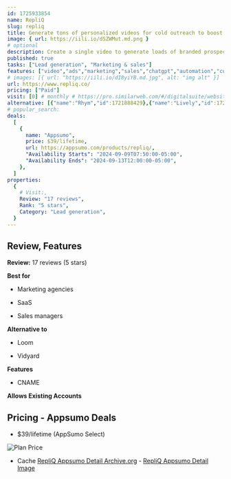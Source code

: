 ```yaml
---
id: 1725933854
name: RepliQ
slug: repliq
title: Generate tons of personalized videos for cold outreach to boost response rates
image: { url: https://iili.io/dSZWMut.md.png }
# optional
description: Create a single video to generate loads of branded prospecting videos personalized for every leadAdd any background to your videos, like websites, social media profiles, ChatGPT prompts, and job listings
published: true
tasks: ["Lead generation", "Marketing & sales"]
features: ["video","ads","marketing","sales","chatgpt","automation","customer support","collaboration","analytics"]
# images: [{ url: "https://iili.io/dI8yiYB.md.jpg", alt: "img alt" }]
url: https://www.repliq.co/
pricing: ["Paid"]
visit: [0] # monthly # https://pro.similarweb.com/#/digitalsuite/websiteanalysis/home
alternative: [{"name":"Rhym","id":1721888429},{"name":"Lively","id":1722281184}]
# popular_search:
deals:
  [
    {
      name: "Appsumo",
      price: $39/lifetime,
      url: https://appsumo.com/products/repliq/,
      "Availability Starts": "2024-09-09T07:50:00-05:00",
      "Availability Ends": "2024-09-13T12:00:00-05:00",
    },
  ]
properties:
  {
    # Visit:,
    Review: "17 reviews",
    Rank: "5 stars",
    Category: "Lead generation",
  }
---
```


## Review, Features

**Review:** 17 reviews (5 stars)

**Best for**

- Marketing agencies

- SaaS

- Sales managers

**Alternative to**

- Loom

- Vidyard

**Features**

- CNAME

**Allows Existing Accounts**

## Pricing - Appsumo Deals

- $39/lifetime (AppSumo Select)

<Img src="https://iili.io/dSZL2Qs.png" alt="Plan Price" />

- Cache [RepliQ Appsumo Detail Archive.org](https://web.archive.org/web/*/https://appsumo.com/products/repliq/) - [RepliQ Appsumo Detail Image](https://iili.io/dSZL1u1.png)
